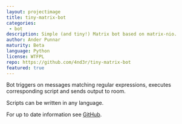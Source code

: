 ```yaml
---
layout: projectimage
title: tiny-matrix-bot
categories: 
 - bot
description: Simple (and tiny!) Matrix bot based on matrix-nio.
author: Ander Punnar
maturity: Beta
language: Python
license: WTFPL
repo: https://github.com/4nd3r/tiny-matrix-bot
featured: true
---
```


Bot triggers on messages matching regular expressions, executes corresponding script and sends output to room.

Scripts can be written in any language.

For up to date information see [GitHub](https://github.com/4nd3r/tiny-matrix-bot).
